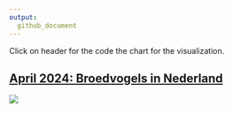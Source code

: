 ```yaml
---
output: 
  github_document
---
```


Click on header for the code the chart for the visualization.

## [April 2024: Broedvogels in Nederland](https://github.com/Willem-Jelle/Projects/blob/main/2024-04_broedvogels/2024-04_broedvogels_code.R)

<a href='https://github.com/Willem-Jelle/Projects/blob/main/2024-04_broedvogels/2024-04_broedvogels_viz_01.png'>
  <img src='2024-04_broedvogels/2024-04_broedvogels_viz_01.png'/></a>





